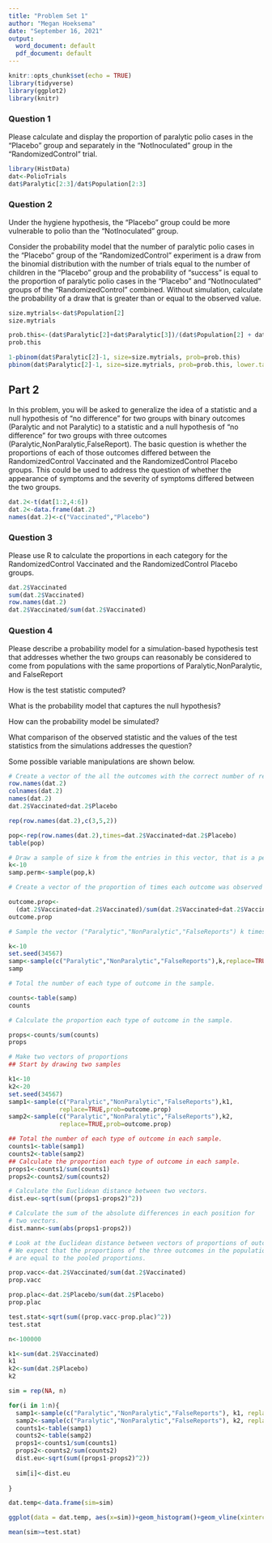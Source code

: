 ---
title: "Problem Set 1"
author: "Megan Hoeksema"
date: "September 16, 2021"
output:
  word_document: default
  pdf_document: default
---

```{r setup, include=FALSE}
knitr::opts_chunk$set(echo = TRUE)
library(tidyverse)
library(ggplot2)
library(knitr)
```

### Question 1

Please calculate and display the proportion of paralytic polio cases in the "Placebo" group and separately in the "NotInoculated" group in the "RandomizedControl" trial.

```{r}
library(HistData)
dat<-PolioTrials
dat$Paralytic[2:3]/dat$Population[2:3]
```



### Question 2

Under the hygiene hypothesis, the "Placebo" group could be more vulnerable to polio than the "NotInoculated" group. 

Consider the probability model that the number of paralytic polio cases in the "Placebo" group of the "RandomizedControl" experiment is a draw from the binomial distribution with the number of trials equal to the number of children in the "Placebo" group and the probability of "success" is equal to the proportion of paralytic polio cases in the "Placebo" and "NotInoculated" groups of the "RandomizedControl" combined. Without simulation, calculate the probability of a draw that is greater than or equal to the observed value.

```{r}
size.mytrials<-dat$Population[2]
size.mytrials

prob.this<-(dat$Paralytic[2]+dat$Paralytic[3])/(dat$Population[2] + dat$Population[3])
prob.this

1-pbinom(dat$Paralytic[2]-1, size=size.mytrials, prob=prob.this)
pbinom(dat$Paralytic[2]-1, size=size.mytrials, prob=prob.this, lower.tail=FALSE)
```


## Part 2

In this problem, you will be asked to generalize the idea of a statistic and a null hypothesis of "no difference" for two groups with binary outcomes (Paralytic and not Paralytic) to a statistic and a null hypothesis of "no difference" for two groups with three outcomes (Paralytic,NonParalytic,FalseReport). The basic question is whether the proportions of each of those outcomes differed between the RandomizedControl Vaccinated and the RandomizedControl Placebo groups. This could be used to address the question of whether the appearance of symptoms and the severity of symptoms differed between the two groups.

```{r}
dat.2<-t(dat[1:2,4:6])
dat.2<-data.frame(dat.2)
names(dat.2)<-c("Vaccinated","Placebo")
```

### Question 3

Please use R to calculate the proportions in each category for the RandomizedControl Vaccinated and the RandomizedControl Placebo groups. 
```{r}
dat.2$Vaccinated
sum(dat.2$Vaccinated)
row.names(dat.2)
dat.2$Vaccinated/sum(dat.2$Vaccinated)
```

### Question 4

Please describe a probability model for a simulation-based hypothesis test that addresses whether the two groups can reasonably be considered to come from populations with the same proportions of Paralytic,NonParalytic, and FalseReport 

How is the test statistic computed?

What is the probability model that captures the null hypothesis?

How can the probability model be simulated?

What comparison of the observed statistic and the values of the test statistics from the simulations addresses the question?

Some possible variable manipulations are shown below.


```{r}
# Create a vector of the all the outcomes with the correct number of repetitions.
row.names(dat.2)
colnames(dat.2)
names(dat.2)
dat.2$Vaccinated+dat.2$Placebo

rep(row.names(dat.2),c(3,5,2))

pop<-rep(row.names(dat.2),times=dat.2$Vaccinated+dat.2$Placebo)
table(pop)

# Draw a sample of size k from the entries in this vector, that is a permutation of length k.
k<-10
samp.perm<-sample(pop,k)

# Create a vector of the proportion of times each outcome was observed in the two groups put together.

outcome.prop<-
  (dat.2$Vaccinated+dat.2$Vaccinated)/sum(dat.2$Vaccinated+dat.2$Vaccinated)
outcome.prop

# Sample the vector ("Paralytic","NonParalytic","FalseReports") k times according to the probabilites in "rating.prop"

k<-10
set.seed(34567)
samp<-sample(c("Paralytic","NonParalytic","FalseReports"),k,replace=TRUE,prob=outcome.prop)
samp

# Total the number of each type of outcome in the sample.

counts<-table(samp)
counts

# Calculate the proportion each type of outcome in the sample.

props<-counts/sum(counts)
props

# Make two vectors of proportions
## Start by drawing two samples

k1<-10
k2<-20
set.seed(34567)
samp1<-sample(c("Paralytic","NonParalytic","FalseReports"),k1,
              replace=TRUE,prob=outcome.prop)
samp2<-sample(c("Paralytic","NonParalytic","FalseReports"),k2,
              replace=TRUE,prob=outcome.prop)

## Total the number of each type of outcome in each sample.
counts1<-table(samp1)
counts2<-table(samp2)
## Calculate the proportion each type of outcome in each sample.
props1<-counts1/sum(counts1)
props2<-counts2/sum(counts2)

# Calculate the Euclidean distance between two vectors.
dist.eu<-sqrt(sum((props1-props2)^2))

# Calculate the sum of the absolute differences in each position for
# two vectors.
dist.mann<-sum(abs(props1-props2))

# Look at the Euclidean distance between vectors of proportions of outcomes
# We expect that the proportions of the three outcomes in the populations
# are equal to the pooled proportions.

prop.vacc<-dat.2$Vaccinated/sum(dat.2$Vaccinated)
prop.vacc

prop.plac<-dat.2$Placebo/sum(dat.2$Placebo)
prop.plac

test.stat<-sqrt(sum((prop.vacc-prop.plac)^2))
test.stat

n<-100000

k1<-sum(dat.2$Vaccinated)
k1
k2<-sum(dat.2$Placebo)
k2

sim = rep(NA, n)

for(i in 1:n){
  samp1<-sample(c("Paralytic","NonParalytic","FalseReports"), k1, replace=TRUE, prob = outcome.prop)
  samp2<-sample(c("Paralytic","NonParalytic","FalseReports"), k2, replace=TRUE, prob = outcome.prop)
  counts1<-table(samp1)  
  counts2<-table(samp2)
  props1<-counts1/sum(counts1)
  props2<-counts2/sum(counts2)
  dist.eu<-sqrt(sum((props1-props2)^2))
  
  sim[i]<-dist.eu
  
}

dat.temp<-data.frame(sim=sim)

ggplot(data = dat.temp, aes(x=sim))+geom_histogram()+geom_vline(xintercept = test.stat, color="red")

mean(sim>=test.stat)
```